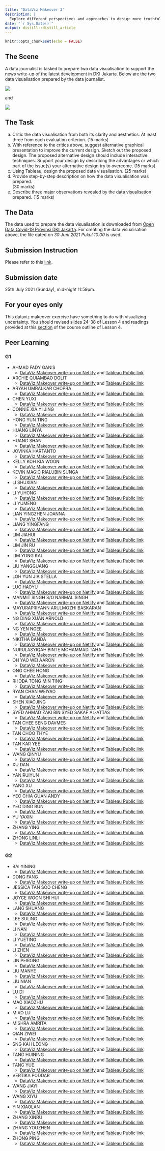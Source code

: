 ```yaml
---
title: "DataViz Makeover 3"
description: |
  Explore different perspectives and approaches to design more truthful and enlightening data visualisation,
date: "`r Sys.Date()`"
output: distill::distill_article
---
```


```r
knitr::opts_chunk$set(echo = FALSE)
```

## The Scene

A data journalist is tasked to prepare two data visualisation to support the news write-up of the latest development in DKI Jakarta. Below are the two data visualisation prepared by the data journalist.

![](img/image3-1.jpg)

and

![](img/image3-2.jpg)

## The Task

a.	Critic the data visualisation from both its clarity and aesthetics.  At least three from each evaluation criterion.
                                          (15 marks)
b.	With reference to the critics above, suggest alternative graphical presentation to improve the current design.  Sketch out the proposed design.  The proposed alternative design should include interactive techniques.  Support your design by describing the advantages or which part of the issue(s) your alternative design try to overcome.  			(15 marks)					                                                         				 
c.	Using Tableau, design the proposed data visualisation.  			(25 marks)
d.	Provide step-by-step description on how the data visualisation was prepared.  
(30 marks)
e.	Describe three major observations revealed by the data visualisation prepared.
(15 marks)

## The Data

The data used to prepare the data visualisation is downloaded from [Open Data Covid-19 Provinsi DKI Jakarta](https://riwayat-file-covid-19-dki-jakarta-jakartagis.hub.arcgis.com/).  For creating the data visualisation above, the file dated on *30 Juni 2021 Pukul 10.00* is used.          

## Submission Instruction

Please refer to this [link](https://isss608.netlify.app/dataviz#submission-instructions).

## Submission date

25th July 2021 (Sunday), mid-night 11:59pm.

## For your eyes only

This dataviz makeover exercise have something to do with visualizing uncertainty.  You should revised slides 24-38 of Lesson 4 and readings provided at this [section](https://isss608.netlify.app/outline/lesson04_outline#readings-on-visualising-uncertainty) of the course outline of Lesson 4.
   
## Peer Learning
### G1

- AHMAD FADY GANIS
    - [DataViz Makeover write-up on Netlify]() and [Tableau Public link]()

- ARCHIE QUIAMBAO DOLIT
    - [DataViz Makeover write-up on Netlify]() and [Tableau Public link]()

- ARYAH UMRALKAR CHOPRA
    - [DataViz Makeover write-up on Netlify]() and [Tableau Public link]()

- CHEN YUXI
    - [DataViz Makeover write-up on Netlify]() and [Tableau Public link]()

- CONNIE XIA YI JING
    - [DataViz Makeover write-up on Netlify]() and [Tableau Public link]()

- HONG YUN TING
    - [DataViz Makeover write-up on Netlify]() and [Tableau Public link]()

- HUANG LINYA
    - [DataViz Makeover write-up on Netlify]() and [Tableau Public link]()

- HUANG SHAN
    - [DataViz Makeover write-up on Netlify]() and [Tableau Public link]()

- JOVINKA HARTANTO
    - [DataViz Makeover write-up on Netlify]() and [Tableau Public link]()

- KELLY KOH KIA WOON
    - [DataViz Makeover write-up on Netlify]() and [Tableau Public link]() 

- KEVIN MAGIC RIALUBIN SUNGA
    - [DataViz Makeover write-up on Netlify]() and [Tableau Public link]()

- LI SHUXIAN
    - [DataViz Makeover write-up on Netlify]() and [Tableau Public link]()

- LI YUHONG
    - [DataViz Makeover write-up on Netlify]() and [Tableau Public link]()

- LI YUMENG
    - [DataViz Makeover write-up on Netlify]() and [Tableau Public link]()

- LIAN YINGZHEN JOANNA
    - [DataViz Makeover write-up on Netlify]() and [Tableau Public link]()

- LIANG YINGFANG
    - [DataViz Makeover write-up on Netlify]() and [Tableau Public link]()

- LIM JIAHUI
    - [DataViz Makeover write-up on Netlify]() and [Tableau Public link]()

- LIM JIN RU
    - [DataViz Makeover write-up on Netlify]() and [Tableau Public link]()

- LIM YONG KAI
    - [DataViz Makeover write-up on Netlify]() and [Tableau Public link]()

- LIU YANGGUANG
    - [DataViz Makeover write-up on Netlify]() and [Tableau Public link]()

- LOH YUN JIA STELLA
    - [DataViz Makeover write-up on Netlify]() and [Tableau Public link]()

- LUO HAOYU
    - [DataViz Makeover write-up on Netlify]() and [Tableau Public link]()

- MANMIT SINGH S/O NARMAL SINGH
    - [DataViz Makeover write-up on Netlify]() and [Tableau Public link]()

- MAYURAPRIYANN ARULMOZHI BASKARAN
    - [DataViz Makeover write-up on Netlify]() and [Tableau Public link]()

- NG DING XUAN ARNOLD
    - [DataViz Makeover write-up on Netlify]() and [Tableau Public link]()

- NG YEN NGEE
    - [DataViz Makeover write-up on Netlify]() and [Tableau Public link]()

- NIKITHA BANDA
    - [DataViz Makeover write-up on Netlify]() and [Tableau Public link]()

- NURULASYIQAH BINTE MOHAMMAD TAHA
    - [DataViz Makeover write-up on Netlify]() and [Tableau Public link]()

- OH YAO WEI AARON
    - [DataViz Makeover write-up on Netlify]() and [Tableau Public link]()

- ONG CHEE HONG
    - [DataViz Makeover write-up on Netlify]() and [Tableau Public link]()

- RHODA TONG MIN TING
    - [DataViz Makeover write-up on Netlify]() and [Tableau Public link]()

- RYAN CHAN WEIYAO
    - [DataViz Makeover write-up on Netlify]() and [Tableau Public link]()

- SHEN XIAOJING
    - [DataViz Makeover write-up on Netlify]() and [Tableau Public link]()

- SYED AHMAD ZAKI BIN SYED SAKAF AL-ATTAS
    - [DataViz Makeover write-up on Netlify]() and [Tableau Public link]()

- TAN CHEE SENG DAVMES
    - [DataViz Makeover write-up on Netlify]() and [Tableau Public link]()

- TAN CHOO THYE
    - [DataViz Makeover write-up on Netlify]() and [Tableau Public link]()

- TAN KAR YEE
    - [DataViz Makeover write-up on Netlify]() and [Tableau Public link]()

- WANG QINYU
    - [DataViz Makeover write-up on Netlify]() and [Tableau Public link]()

- XU DAN
    - [DataViz Makeover write-up on Netlify]() and [Tableau Public link]()

- YAN RUIYUN
    - [DataViz Makeover write-up on Netlify]() and [Tableau Public link]()

- YANG XU
    - [DataViz Makeover write-up on Netlify]() and [Tableau Public link]()

- YEO CHIA GUAN ANDY
    - [DataViz Makeover write-up on Netlify]() and [Tableau Public link]()

- YEO DING RUN
    - [DataViz Makeover write-up on Netlify]() and [Tableau Public link]()

- YU YAXIN
    - [DataViz Makeover write-up on Netlify]() and [Tableau Public link]()

- ZHANG YING
    - [DataViz Makeover write-up on Netlify]() and [Tableau Public link]()

- ZHONG LINLI
    - [DataViz Makeover write-up on Netlify]() and [Tableau Public link]()

### G2

- BAI YINING
    - [DataViz Makeover write-up on Netlify]() and [Tableau Public link]()

- DONG FANG
    - [DataViz Makeover write-up on Netlify]() and [Tableau Public link]()
    
- JESSICA TAN SOO CHENG
    - [DataViz Makeover write-up on Netlify]() and [Tableau Public link]()
    
- JOYCE WOON SHI HUI
    - [DataViz Makeover write-up on Netlify]() and [Tableau Public link]()
    
- LANG SHUANG
    - [DataViz Makeover write-up on Netlify]() and [Tableau Public link]()
    
- LEE SULING
    - [DataViz Makeover write-up on Netlify]() and [Tableau Public link]()
    
- LI NAN
    - [DataViz Makeover write-up on Netlify]() and [Tableau Public link]()
    
- LI YUETING
    - [DataViz Makeover write-up on Netlify]() and [Tableau Public link]()
    
- LI ZHEN
    - [DataViz Makeover write-up on Netlify]() and [Tableau Public link]()  
    
- LIN PEIRONG
    - [DataViz Makeover write-up on Netlify]() and [Tableau Public link]()
    
- LIU MANYE
    - [DataViz Makeover write-up on Netlify]() and [Tableau Public link]()
    
- LIU NIAN
    - [DataViz Makeover write-up on Netlify]() and [Tableau Public link]()
    
- LU DI
    - [DataViz Makeover write-up on Netlify]() and [Tableau Public link]()
    
- MAO XIAOZHU
    - [DataViz Makeover write-up on Netlify]() and [Tableau Public link]()
    
- MIAO LU
    - [DataViz Makeover write-up on Netlify]() and [Tableau Public link]()
    
- MISHRA AMRITA
    - [DataViz Makeover write-up on Netlify]() and [Tableau Public link]()

- QIAN ZIWEI
    - [DataViz Makeover write-up on Netlify]() and [Tableau Public link]()

- SNG KAH LEONG
    - [DataViz Makeover write-up on Netlify]() and [Tableau Public link]()
    
- TANG HUINING
    - [DataViz Makeover write-up on Netlify]() and [Tableau Public link]()
    
- TANG YUE
    - [DataViz Makeover write-up on Netlify]() and [Tableau Public link]()
    
- VERTIKA PODDAR
    - [DataViz Makeover write-up on Netlify]() and [Tableau Public link]()
    
- WANG JIAYI
    - [DataViz Makeover write-up on Netlify]() and [Tableau Public link]()
    
- WANG XIYU
    - [DataViz Makeover write-up on Netlify]() and [Tableau Public link]()
    
- YIN XIAOLAN
    - [DataViz Makeover write-up on Netlify]() and [Tableau Public link]()
    
- ZHANG XINRU
    - [DataViz Makeover write-up on Netlify]() and [Tableau Public link]()
    
- ZHANG YOUZHEN
    - [DataViz Makeover write-up on Netlify]() and [Tableau Public link]()
    
- ZHONG PING
    - [DataViz Makeover write-up on Netlify]() and [Tableau Public link]()
    







